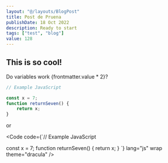 ```yaml
---
layout: "@/layouts/BlogPost"
title: Post de Pruena
publishDate: 18 Oct 2022
description: Ready to start
tags: ["test", "blog"]
value: 128
---
```



## This is so cool!

Do variables work {frontmatter.value * 2}?

```js
// Example JavaScript

const x = 7;
function returnSeven() {
	return x;
}
```

or 

<Code code={`// Example JavaScript

const x = 7;
function returnSeven() {
	return x;
}
`} lang="js" wrap theme="dracula" />

